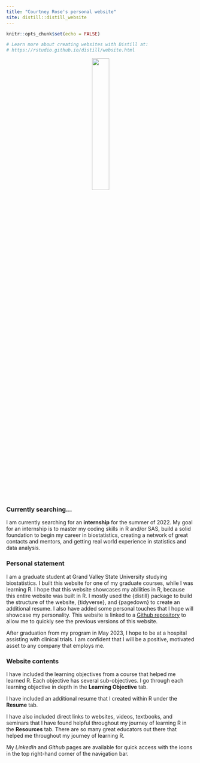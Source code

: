```yaml
---
title: "Courtney Rose's personal website"
site: distill::distill_website
---
```


```r
knitr::opts_chunk$set(echo = FALSE)

# Learn more about creating websites with Distill at:
# https://rstudio.github.io/distill/website.html

```
<center>

![](~/STA 518/Course Project/Personal-Website/bitmojis/welcome.png){width=30%}

</center>

### Currently searching...
I am currently searching for an **internship** for the summer of 2022. My goal for an internship is to master my coding skills in R and/or SAS, build a solid foundation to begin my career in biostatistics, creating a network of great contacts and mentors, and getting real world experience in statistics and data analysis. 

### Personal statement
I am a graduate student at Grand Valley State University studying biostatistics. I built this website for one of my graduate courses, while I was learning R. I hope that this website showcases my abilities in R, because this entire website was built in R. I mostly used the {distill} package to build the structure of the website, {tidyverse}, and {pagedown} to create an additional resume. I also have added some personal touches that I hope will showcase my personality. This website is linked to a [Github repository](https://github.com/coourtneyrose/Personal-Website) to allow me to quickly see the previous versions of this website.

After graduation from my program in May 2023, I hope to be at a hospital assisting with clinical trials. I am confident that I will be a positive, motivated asset to any company that employs me.


### Website contents

I have included the learning objectives from a course that helped me learned R. Each objective has several sub-objectives. I go through each learning objective in depth in the **Learning Objective** tab.

I have included an additional resume that I created within R under the **Resume** tab.

I have also included direct links to websites, videos, textbooks, and seminars that I have found helpful throughout my journey of learning R in the **Resources** tab. There are so many great educators out there that helped me throughout my journey of learning R.

My *LinkedIn* and *Github* pages are available for quick access with the icons in the top right-hand corner of the navigation bar.


